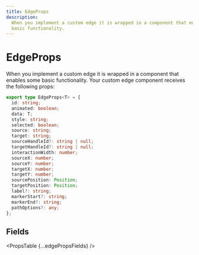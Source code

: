 ```yaml
---
title: EdgeProps
description:
  When you implement a custom edge it is wrapped in a component that enables some
  basic functionality.
---
```



# EdgeProps

When you implement a custom edge it is wrapped in a component that enables some basic functionality. Your custom edge component receives the following props:

```ts
export type EdgeProps<T> = {
  id: string;
  animated: boolean;
  data: T;
  style: string;
  selected: boolean;
  source: string;
  target: string;
  sourceHandleId?: string | null;
  targetHandleId?: string | null;
  interactionWidth: number;
  sourceX: number;
  sourceY: number;
  targetX: number;
  targetY: number;
  sourcePosition: Position;
  targetPosition: Position;
  label?: string;
  markerStart?: string;
  markerEnd?: string;
  pathOptions?: any;
};
```

## Fields

<PropsTable {...edgePropsFields} />
